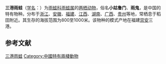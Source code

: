 {{Speciesbox
| status = LC 
| status_system = IUCN3.1
| status_ref = {{r|iucn}}
| image = 
| taxon= Hyla sanchiangensis
| authority = [[Thomas_E._B._Pope|Pope]], 1929{{r|id4910}}
| synonyms =
* ''Hyla sanchiangensis'' (Boring, 1930)
* ''Hyla chinensis sanchiangensis'' (Bourret, 1942)
}}

'''三港雨蛙'''（[[学名|学名]]：{{lang|la|''Hyla sanchiangensis''}}）为[[雨蛙科|雨蛙科]][[雨蛙属|雨蛙属]]的[[两栖动物|两栖动物]]，俗名'''小姑鲁门'''、'''雨鬼'''，是中国的特有物种。分布于[[浙江|浙江]]、[[安徽|安徽]]、[[福建|福建]]、[[江西|江西]]、[[湖南|湖南]]、[[广西|广西]]、[[贵州|贵州]]等地，常栖息于稻田附近。其生存的海拔范围为800至1000米。该物种的模式产地在福建[[崇安縣|崇安]]三港。{{r|id4910}}

== 参考文献 ==
{{reflist|refs=
<ref name=iucn>{{IUCN2008|assessors=Michael Wai Neng Lau, Geng Baorong, Gu Huiqing| year=2004 | id=55642 | title=Hyla sanchiangensis | downloaded=2007-7-21}}</ref>
<ref name="id4910">{{cite web| url =http://www.bioinfo.cn/db05/BjdwSpecies.php?action=view&id=4910| title =三港雨蛙| work =《中国动物物种编目数据库》| publisher =中国科学院微生物研究所| author =中国科学院动物研究所| accessdate =2009-04-11| deadurl =yes| archiveurl =https://web.archive.org/web/20160305051748/http://www.bioinfo.cn/db05/BjdwSpecies.php?action=view&id=4910| archivedate =2016-03-05}}</ref>
}}

{{Wikispecies|Hyla sanchiangensis}}
{{Taxonbar|from=Q938801}}

[[Category:雨蛙属|三港雨蛙]]
[[Category:中國特有兩棲動物|Category:中國特有兩棲動物]]


{{amphibian-stub}}